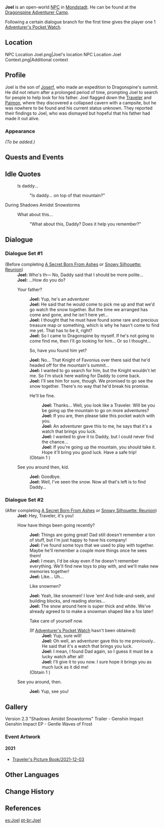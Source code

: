 {{Meta
<!-- REMOVE THIS TEMPLATE AFTER ADDING MISSING INFO -->
|missing_NPC_profile  = yes
}}
{{Character Infobox
|type             = Open-World NPC
|image            = NPC Joel.png
|region           = Mondstadt
|location         = Mondstadt
|dialoguereward   = {{Card|Adventurer's Pocket Watch|1|quality=1}}
|father           = Joserf
|voiceJP          = Misao Ouga ({{ja|操 桜我}})<ref name="Misao Ouga">Twitter: [https://twitter.com/dekiruze_washi JP VA's Bio]</ref>
}}
'''Joel''' is an open-world [[NPC]] in [[Mondstadt]]. He can be found at the [[Dragonspine Adventurer Camp]].

Following a certain dialogue branch for the first time gives the player one 1{{star}} [[Adventurer's Pocket Watch]].

==Location==
<gallery>
NPC Location Joel.png|Joel's location
NPC Location Joel Context.png|Additional context
</gallery>

==Profile==
<!-- detailed story/lore information goes here -->
Joel is the son of [[Joserf]], who made an expedition to Dragonspine's summit. He did not return after a prolonged period of time, prompting Joel to search for people to help look for his father. Joel flagged down the [[Traveler]] and [[Paimon]], where they discovered a collapsed cavern with a campsite, but he was nowhere to be found and his current status unknown. They reported their findings to Joel, who was dismayed but hopeful that his father had made it out alive.

===Appearance===
''(To be added.)''

==Quests and Events==
{{Quests and Events}}

==Idle Quotes==
{{Dialogue Start}}
: {{DIcon|Idle}} Is daddy...
:: {{A|VO Joel 01.ogg}} "Is daddy... on top of that mountain?"
{{Dialogue End}}

;During Shadows Amidst Snowstorms
{{Dialogue Start}}
: {{DIcon|Idle}} What about this...
:: {{A|VO Joel 02.ogg}} "What about this, Daddy? Does it help you remember?"
{{Dialogue End}}

==Dialogue==
===Dialogue Set #1===
{{Dialogue Start}}
;(Before completing [[A Secret Born From Ashes]] or [[Snowy Silhouette: Reunion]])
:'''Joel:''' Who's th&mdash; No, Daddy said that I should be more polite...
:'''Joel:''' ...How do you do?
:{{DIcon}} Your father?
::'''Joel:''' Yup, he's an adventurer
::'''Joel:''' He said that he would come to pick me up and that we'd go watch the snow together. But the time we arranged has come and gone, and he isn't here yet...
::'''Joel:''' I thought that he must have found some rare and precious treasure map or something, which is why he hasn't come to find me yet. That has to be it, right?
::'''Joel:''' So I came to Dragonspine by myself. If he's not going to come find me, then I'll go looking for him... Or so I thought...
::{{DIcon}} So, have you found him yet?
::'''Joel:''' No... That Knight of Favonius over there said that he'd headed off for the mountain's summit...
::'''Joel:''' I wanted to go search for him, but the Knight wouldn't let me. So I'm stuck here waiting for Daddy to come back.
::'''Joel:''' I'll see him for sure, though. We promised to go see the snow together. There's no way that he'd break his promise.
::{{DIcon|Reward}} He'll be fine.
:::'''Joel:''' Thanks... Well, you look like a Traveler. Will be you be going up the mountain to go on more adventures?
:::'''Joel:''' If you are, then please take this pocket watch with you.
:::'''Joel:''' An adventurer gave this to me, he says that it's a watch that brings you luck.
:::'''Joel:''' I wanted to give it to Daddy, but I could never find the chance...
:::'''Joel:''' If you're going up the mountain, you should take it. Hope it'll bring you good luck. Have a safe trip!
::;(Obtain 1{{star}} {{Item|Adventurer's Pocket Watch}})
:{{DIcon}} See you around then, kid.
::'''Joel:''' Goodbye.
::'''Joel:''' Well, I've seen the snow. Now all that's left is to find Daddy...
{{Dialogue End}}

===Dialogue Set #2===
{{Dialogue Start}}
;(After completing [[A Secret Born From Ashes]] or [[Snowy Silhouette: Reunion]])
:'''Joel:''' Hey, Traveler, it's you!
:{{DIcon}} How have things been going recently?
::'''Joel:''' Things are going great! Dad still doesn't remember a ton of stuff, but I'm just happy to have his company!
::'''Joel:''' I've found some toys that we used to play with together. Maybe he'll remember a couple more things once he sees them!
::'''Joel:''' I mean, I'd be okay even if he doesn't remember everything. We'll find new toys to play with, and we'll make new memories together!
::'''Joel:''' Like... Uh...
::{{DIcon}} Like snowmen?
::'''Joel:''' Yeah, like snowmen! I love 'em! And hide-and-seek, and building blocks, and reading stories...
::'''Joel:''' The snow around here is super thick and white. We've already agreed to to make a snowman shaped like a fox later!
::{{DIcon|Reward}} Take care of yourself now.
::;(If [[Adventurer's Pocket Watch]] hasn't been obtained)
:::'''Joel:''' Yup, sure will!
:::'''Joel:''' Oh well, an adventurer gave this to me previously.. He said that it's a watch that brings you luck.
:::'''Joel:''' I mean, I found Dad again, so I guess it must be a lucky watch after all!
:::'''Joel:''' I'll give it to you now. I sure hope it brings you as much luck as it did me!
::;(Obtain 1{{star}} {{Item|Adventurer's Pocket Watch}})
:{{DIcon}} See you around, then.
::'''Joel:''' Yup, see you!
{{Dialogue End}}

==Gallery==
<gallery>
Version 2.3 "Shadows Amidst Snowstorms" Trailer - Genshin Impact
Genshin Impact EP - Gentle Waves of Frost
</gallery>
===Event Artwork===
====2021====
*[[Traveler's Picture Book/2021-12-03]]

==Other Languages==
{{Other Languages|default_hidden = 1
|en      = Joel
|zhs     = 乔尔
|zhs_rm  = Qiáo'ěr
|zht     = 喬爾
|zht_rm  = Qiáo'ěr
|ja      = ジョエル
|ko      = 요엘
|es      = Joel
|fr      = Joël
|ru      = Джоэль
|th      = Joel
|vi      = Joel
|de      = Joel
|id      = Joel
|pt      = Joel
|tr      = Joel
|it      = Joel
}}

==Change History==
{{Change History|1.2}}

==References==
{{Reflist}}

[[es:Joel]]
[[pt-br:Joel]]